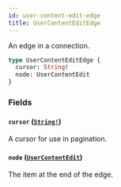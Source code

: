 ```yaml
---
id: user-content-edit-edge
title: UserContentEditEdge
---
```


An edge in a connection.

```graphql
type UserContentEditEdge {
  cursor: String!
  node: UserContentEdit
}
```

### Fields

#### `cursor` ([`String!`](/docs/api/scalars/string))

A cursor for use in pagination.

#### `node` ([`UserContentEdit`](/docs/api/objects/user-content-edit))

The item at the end of the edge.

